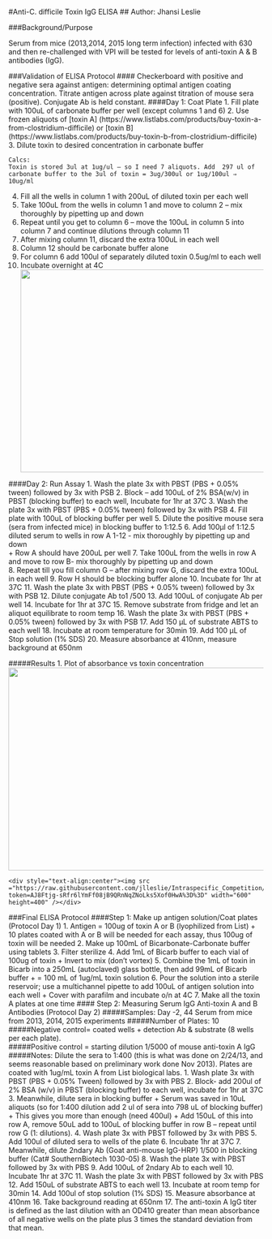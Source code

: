 #Anti-C. difficile Toxin IgG ELISA
## Author: Jhansi Leslie 


###Background/Purpose  

Serum from mice (2013,2014, 2015 long term infection) infected with 630 and then re-challenged with VPI will be tested for levels of anti-toxin A &  B antibodies (IgG). 

###Validation of ELISA Protocol 
#### Checkerboard with positive and negative sera against antigen: determining optimal antigen coating concentration. Titrate antigen across plate against titration of mouse sera (positive).  Conjugate Ab is held constant. 
####Day 1: Coat Plate 
1.	Fill plate with 100uL of carbonate buffer per well (except columns 1 and 6)
2.	Use frozen aliquots of [toxin A] (https://www.listlabs.com/products/buy-toxin-a-from-clostridium-difficile) or [toxin B] (https://www.listlabs.com/products/buy-toxin-b-from-clostridium-difficile)
3.	Dilute toxin to desired concentration in carbonate buffer 

```
Calcs:
Toxin is stored 3ul at 1ug/ul – so I need 7 aliquots. Add  297 ul of carbonate buffer to the 3ul of toxin = 3ug/300ul or 1ug/100ul ⇒ 10ug/ml 
```
4.	Fill all the wells in column 1 with 200uL of diluted toxin per each well 
5.	Take 100uL from the wells in column 1 and move to column 2 – mix thoroughly by pipetting up and down 
6.	Repeat until you get to column 6 – move the 100uL in column 5 into column 7 and continue dilutions through column 11
7.	After mixing column 11, discard the extra 100uL in each  well
8.	Column 12 should be carbonate buffer alone
9.	For column 6 add 100ul of  separately diluted toxin 0.5ug/ml to each well 
10.	Incubate  overnight at 4C
	<div style="text-align:center"><img src ="https://raw.githubusercontent.com/jlleslie/Intraspecific_Competition/master/images/AntitoxinAIgG_checkerboard.jpg?token=AJ8Ftjgo2Fq9eH-E54ib9X0AZ6guUc52ks5XoflVwA%3D%3D" width="700" height="400" /></div>


####Day 2: Run Assay 
1.	Wash the plate 3x with PBST (PBS + 0.05% tween) followed by 3x with PSB
2.	Block – add 100uL of 2% BSA(w/v) in PBST (blocking buffer) to each well,  Incubate for 1hr at 37C
3.	Wash the plate 3x with PBST (PBS + 0.05% tween) followed by 3x with PSB
4.	Fill plate with 100uL of blocking buffer per well 
5.	Dilute the positive mouse sera (sera from infected mice) in blocking buffer to 1:12.5 
6.	Add 100μl of  1:12.5  diluted serum to wells in row A 1-12 - mix thoroughly by pipetting up and down  
	+	Row A should have 200uL per well
7.	Take 100uL from the wells in row A and move to row B- mix thoroughly by pipetting up and down  
8.	Repeat till you fill column G – after mixing row G, discard the extra 100uL in each  well
9.	Row H should be blocking buffer alone
10.	Incubate for 1hr at 37C
11.	Wash the plate 3x with PBST (PBS + 0.05% tween) followed by 3x with PSB
12.	Dilute conjugate Ab to1 /500
13.	Add 100uL of conjugate Ab per well
14.	Incubate for 1hr at 37C
15.	Remove substrate from fridge and let an aliquot equilibrate to room temp
16.	Wash the plate 3x with PBST (PBS + 0.05% tween) followed by 3x with PSB 
17.	Add 150 μL of substrate ABTS to each well
18.	Incubate at room temperature for 30min
19.	Add 100 μL of Stop solution (1% SDS)
20.	Measure absorbance at 410nm, measure background at 650nm

#####Results
1. Plot of absorbance vs toxin concentration 
	<div style="text-align:center"><img src ="https://raw.githubusercontent.com/jlleslie/Intraspecific_Competition/master/images/ToxinA_resultscheckerboard.jpg?token=AJ8FttXY-oZfsSy8XgVGneMC5TpDpRd4ks5XofyWwA%3D%3D" width="600" height="400" /></div>
 	<div style="text-align:center"><img src ="https://raw.githubusercontent.com/jlleslie/Intraspecific_Competition/master/images/ToxinB_resultscheckerboard.jpg?token=AJ8Ftjg-sRfr6lYmFf08jB9QRnNqZNoLks5Xof0HwA%3D%3D" width="600" height=400" /></div>


###Final ELISA Protocol 
####Step 1: Make up antigen solution/Coat plates (Protocol Day 1)
1.	Antigen = 100ug of toxin A or B (lyophilized from List)
	+	10 plates coated with A or B will be needed for each assay, thus 100ug of toxin will be needed 
2.	Make up 100mL of Bicarbonate-Carbonate buffer using tablets
3.	Filter sterilize
4.	Add 1mL of Bicarb buffer to each vial of 100ug of toxin 
	+	Invert to mix (don’t vortex)
5.	Combine the 1mL of toxin in Bicarb into a 250mL (autoclaved) glass bottle, then add 99mL of  Bicarb buffer
	+	= 100 mL of 1ug/mL toxin solution
6.	Pour the solution into a sterile reservoir; use a multichannel pipette to add 100uL of antigen solution into each well 
	+	Cover with parafilm and incubate o/n at 4C 
7.	Make all the toxin A plates at one time 
#### Step 2: Measuring Serum IgG Anti-toxin A and B Antibodies  (Protocol Day 2)
#####Samples: Day -2, 44 Serum from mice from 2013, 2014, 2015 experiments 
#####Number of Plates: 10
#####Negative control= coated wells + detection Ab & substrate (8 wells per each plate).  
#####Positive control = starting dilution 1/5000 of mouse anti-toxin A IgG 
#####Notes: Dilute the sera to 1:400 (this is what was done on 2/24/13, and seems reasonable based on preliminary work done Nov 2013). Plates are coated with 1ug/mL toxin A from List biological labs. 
1.	Wash plate 3x with PBST (PBS + 0.05% Tween) followed by 3x with PBS
2.	Block- add 200ul of 2% BSA (w/v) in PBST  (blocking buffer) to each well, incubate for 1hr at 37C
3.	Meanwhile, dilute sera in blocking buffer 
	+	Serum was saved in 10uL aliquots (so for 1:400 dilution add 2 ul of sera into 798 uL of blocking buffer)
	+	This gives you more than enough (need 400ul)
	+	Add 150uL of this into row A, remove 50uL add to 100uL of blocking buffer in row B – repeat until row G (1: dilutions).
4.	Wash plate 3x with PBST followed by 3x with PBS
5.	Add 100ul of diluted sera to wells of the plate 
6.	Incubate 1hr at 37C
7.	Meanwhile, dilute 2ndary Ab (Goat anti-mouse IgG-HRP) 1/500 in blocking buffer  (Cat# SouthernBiotech 1030-05)
8.	Wash the plate 3x with PBST followed by 3x with PBS
9.	Add 100uL of  2ndary Ab  to each well 
10.	Incubate 1hr at 37C
11.	Wash the plate 3x with PBST followed by 3x with PBS
12.	Add 150uL of substrate ABTS to each well
13.	Incubate at room temp for 30min
14.	Add 100ul of stop solution (1% SDS)
15.	Measure absorbance at 410nm
16.	Take background reading at 650nm
17.	The anti-toxin A IgG titer is defined as  the last dilution with an OD410 greater than mean absorbance of all negative wells on the plate plus 3 times the standard deviation from that mean.



